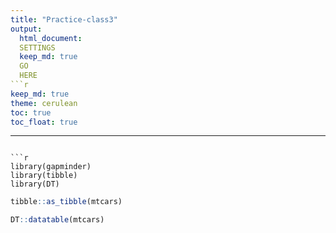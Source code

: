 ```yaml
---
title: "Practice-class3"
output:
  html_document: 
  SETTINGS
  keep_md: true
  GO
  HERE
```r
keep_md: true
theme: cerulean
toc: true
toc_float: true
```

---
```

```r
library(gapminder)
library(tibble)
library(DT)
```

```r
tibble::as_tibble(mtcars)
```

```r
DT::datatable(mtcars)
```

